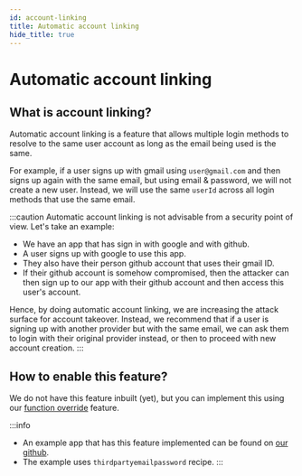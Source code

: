 ```yaml
---
id: account-linking
title: Automatic account linking
hide_title: true
---
```


<!-- COPY DOCS -->
<!-- ./thirdpartyemailpassword/common-customizations/account-linking.mdx -->

# Automatic account linking

## What is account linking?
Automatic account linking is a feature that allows multiple login methods to resolve to the same user account as long as the email being used is the same.

For example, if a user signs up with gmail using `user@gmail.com` and then signs up again with the same email, but using email & password, we will not create a new user. Instead, we will use the same `userId` across all login methods that use the same email.

:::caution
Automatic account linking is not advisable from a security point of view. Let's take an example:
- We have an app that has sign in with google and with github.
- A user signs up with google to use this app.
- They also have their person github account that uses their gmail ID.
- If their github account is somehow compromised, then the attacker can then sign up to our app with their github account and then access this user's account.

Hence, by doing automatic account linking, we are increasing the attack surface for account takeover. Instead, we recommend that if a user is signing up with another provider but with the same email, we can ask them to login with their original provider instead, or then to proceed with new account creation.
:::

## How to enable this feature?
We do not have this feature inbuilt (yet), but you can implement this using our [function override](../advanced-customizations/backend-functions-override/about) feature.

:::info
- An example app that has this feature implemented can be found on [our github](https://github.com/supertokens/supertokens-auth-react/tree/master/examples/with-account-linking).
- The example uses `thirdpartyemailpassword` recipe.
:::

